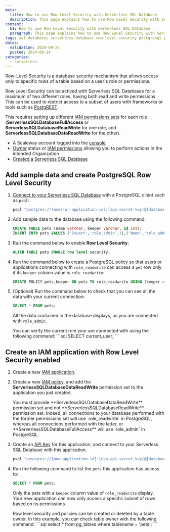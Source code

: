 ```yaml
---
meta:
  title: How to use Row Level Security with Serverless SQL Database
  description: This page explains how to use Row Level Security with Serverless SQL Databases
content:
  h1: How to use Row Level Security with Serverless SQL Database
  paragraph: This page explains how to use Row Level Security with Serverless SQL Databases
tags: sql-databases serverless database row-level-security postgresql postgrest
dates:
  validation: 2024-09-24
  posted: 2024-09-24
categories:
  - serverless
---
```


Row-Level Security is a database security mechanism that allows access only to specific rows of a table based on a user's role or permissions.

Row Level Security can be actived with Serverless SQL Databases for a maximum of two different roles, having both read and write permissions. This can be used to restrict access to a subset of users with frameworks or tools such as [PostgREST](https://docs.postgrest.org/en/v12/).

This requires setting up different [IAM permissions sets](/identity-and-access-management/iam/reference-content/permission-sets/) for each role (**ServerlessSQLDatabaseFullAccess** or **ServerlessSQLDatabaseReadWrite** for one role, and **ServerlessSQLDatabaseDataReadWrite** for the other).

<Macro id="requirements" />

- A Scaleway account logged into the [console](https://console.scaleway.com)
- [Owner](/identity-and-access-management/iam/concepts/#owner) status or [IAM permissions](/identity-and-access-management/iam/concepts/#permission) allowing you to perform actions in the intended Organization
- [Created a Serverless SQL Database](/serverless/sql-databases/how-to/create-a-database/)

## Add sample data and create PostgreSQL Row Level Security

1. [Connect to your Serverless SQL Database](/serverless/sql-databases/quickstart/#how-to-connect-to-a-database) with a PostgreSQL client such as `psql`:
    ```bash
    psql "postgres://[user-or-application-id]:[api-secret-key]@[database-hostname]:5432/[database-name]?sslmode=require"
    ```

2. Add sample data to the database using the following command:
    ```sql
    CREATE TABLE pets (name varchar, keeper varchar, id int);
    INSERT INTO pets VALUES ('Stuart','role_admin',1),('Nemo','role_admin',2),('Alfie','role_readwrite',3),('Peanut','role_readwrite',4);
    ```

3. Run the command below to enable **Row Level Security**:
    ```sql
    ALTER TABLE pets ENABLE row level security;
    ```

4. Run the command below to create a PostgreSQL policy so that users or applications connecting with `role_readwrite` can access a `pet` row only if its `keeper` column value is `role_readwrite`:
    ```sql
    CREATE POLICY pets_keeper ON pets TO role_readwrite USING (keeper = current_user);
    ```

5. (Optional) Run the command below to check that you can see all the data with your current connection:
    ```sql
    SELECT * FROM pets;
    ```
    All the data contained in the database displays, as you are connected with `role_admin`.
    
    <Message type="tip">
    You can verify the current role your are connected with using the following command:
    ```sql
    SELECT current_user;
    ```
    </Message>

## Create an IAM application with Row Level Security enabled

1. Create a new [IAM application](/identity-and-access-management/iam/how-to/create-application/).

2. Create a new [IAM policy](/identity-and-access-management/iam/how-to/create-policy/), and add the **ServerlessSQLDatabaseDataReadWrite** permission set to the application you just created.

    <Message type="note">
    You must provide **ServerlessSQLDatabaseDataReadWrite** permission set and not **ServerlessSQLDatabaseReadWrite** permission set. Indeed, all connections to your database performed with the former permissions set will use `role_readwrite` in PostgreSQL, whereas all connections performed with the latter, or **ServerlessSQLDatabaseFullAccess** will use `role_admin` in PostgreSQL.
    </Message>

3. Create an [API Key](/identity-and-access-management/iam/how-to/create-api-keys/) for this application, and connect to your Serverless SQL Database with this application.
    ```bash
    psql "postgres://[new-application-id]:[new-api-secret-key]@[database-hostname]:5432/[database-name]?sslmode=require"
    ```

4. Run the following command to list the `pets` this application has access to:
    ```sql
    SELECT * FROM pets;
    ```
    Only the pets with a `keeper` column value of `role_readwrite` display. Your new application can now only access a specific subset of rows based on its permissions.

    <Message type="tip">
    Row level security and policies can be created or deleted by a table owner. In this example, you can check table owner with the following command:
    ```sql
    select * from pg_tables where tablename = 'pets';
    ```
    </Message>
